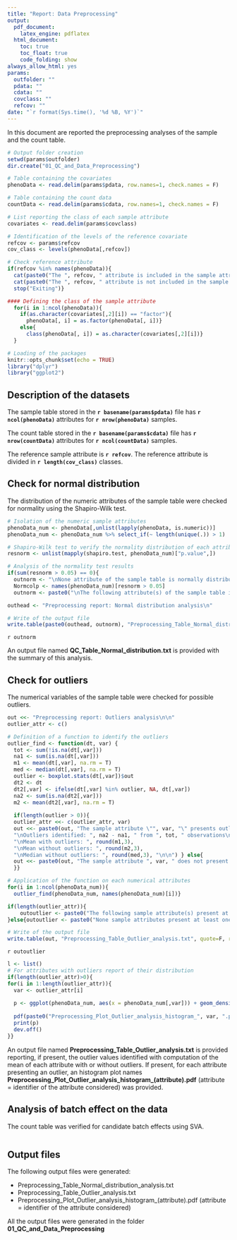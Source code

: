 ```yaml
---
title: "Report: Data Preprocessing"
output: 
  pdf_document:
    latex_engine: pdflatex
  html_document:
    toc: true
    toc_float: true
    code_folding: show
always_allow_html: yes
params:
  outfolder: ""
  pdata: ""
  cdata: ""
  covclass: ""
  refcov: ""
date: "`r format(Sys.time(), '%d %B, %Y')`"
---
```


In this document are reported the preprocessing analyses of the sample and the count table.

```r
# Output folder creation
setwd(params$outfolder)
dir.create("01_QC_and_Data_Preprocessing")

# Table containing the covariates
phenoData <- read.delim(params$pdata, row.names=1, check.names = F)

# Table containing the count data
countData <- read.delim(params$cdata, row.names=1, check.names = F)

# List reporting the class of each sample attribute
covariates <- read.delim(params$covclass)

# Identification of the levels of the reference covariate
refcov <- params$refcov
cov_class <- levels(phenoData[,refcov])
```

```r
# Check reference attribute
if(refcov %in% names(phenoData)){
  cat(paste0("The ", refcov, " attribute is included in the sample attributes.\n\n"), sep="")}else{
  cat(paste0("The ", refcov, " attribute is not included in the sample attributes.\n\n"))
  stop("Exiting")}
```

```r
#### Defining the class of the sample attribute
  for(i in 1:ncol(phenoData)){
    if(as.character(covariates[,2][i]) == "factor"){
      phenoData[, i] = as.factor(phenoData[, i])}
    else{
      class(phenoData[, i]) = as.character(covariates[,2][i])}
  }
```

```r
# Loading of the packages
knitr::opts_chunk$set(echo = TRUE)
library("dplyr")
library("ggplot2")
```

## Description of the datasets
The sample table stored in the **`r basename(params$pdata)`** file has **`r ncol(phenoData)`** attributes for **`r nrow(phenoData)`** samples.

The count table stored in the **`r basename(params$cdata)`** file has **`r nrow(countData)`** attributes for **`r ncol(countData)`** samples.

The reference sample attribute is **`r refcov`**. The reference attribute is divided in **`r length(cov_class)`** classes.

## Check for normal distribution
The distribution of the numeric attributes of the sample table were checked for normality using the Shapiro-Wilk test.

```r
# Isolation of the numeric sample attributes
phenoData_num <- phenoData[,unlist(lapply(phenoData, is.numeric))]
phenoData_num <- phenoData_num %>% select_if(~ length(unique(.)) > 1)

# Shapiro-Wilk test to verify the normality distribution of each attribute
resnorm <- unlist(mapply(shapiro.test, phenoData_num)["p.value",])

# Analysis of the normality test results
if(sum(resnorm > 0.05) == 0){
  outnorm <- "\nNone attribute of the sample table is normally distributed."}else{
  Normcolp <- names(phenoData_num)[resnorm > 0.05]  
  outnorm <- paste0("\nThe following attribute(s) of the sample table is(are) normally distributed:\n", paste(Normcolp, collapse=", "), sep="\n")}

outhead <- "Preprocessing report: Normal distribution analysis\n"

# Write of the output file
write.table(paste0(outhead, outnorm), "Preprocessing_Table_Normal_distribution.txt", quote=F, row.names=F, col.names=F, sep="\t")
```
`r outnorm`

An output file named **QC_Table_Normal_distribution.txt** is provided with the summary of this analysis. 

## Check for outliers
The numerical variables of the sample table were checked for possible outliers.
```r
out <<- "Preprocessing report: Outliers analysis\n\n"
outlier_attr <- c()

# Definition of a function to identify the outliers
outlier_find <- function(dt, var) {
  tot <- sum(!is.na(dt[,var]))
  na1 <- sum(is.na(dt[,var]))
  m1 <- mean(dt[,var], na.rm = T)
  med <- median(dt[,var], na.rm = T)
  outlier <- boxplot.stats(dt[,var])$out
  dt2 <- dt
  dt2[,var] <- ifelse(dt[,var] %in% outlier, NA, dt[,var])
  na2 <- sum(is.na(dt2[,var]))
  m2 <- mean(dt2[,var], na.rm = T)
  
  if(length(outlier > 0)){
  outlier_attr <<- c(outlier_attr, var)
  out <<- paste0(out, "The sample attribute \"", var, "\" presents outliers.",
  "\nOutliers identified: ", na2 - na1, " from ", tot, " observations\n",
  "\nMean with outliers: ", round(m1,3),
  "\nMean without outliers: ", round(m2,3), 
  "\nMedian without outliers: ", round(med,3), "\n\n") } else{
  out <<- paste0(out, "The sample attribute ", var, " does not present an outlier.\n\n")
  }}

# Application of the function on each numerical attributes
for(i in 1:ncol(phenoData_num)){
  outlier_find(phenoData_num, names(phenoData_num)[i])}

if(length(outlier_attr)){
    outoutlier <- paste0("The following sample attribute(s) present at least one outlier:\n", paste(outlier_attr, collapse=", "))
}else{outoutlier <- paste0("None sample attributes present at least one outlier.")}

# Write of the output file
write.table(out, "Preprocessing_Table_Outlier_analysis.txt", quote=F, row.names=F, col.names=F, sep="\t")
```
`r outoutlier`

```r
l <- list()
# For attributes with outliers report of their distribution
if(length(outlier_attr)>0){
for(i in 1:length(outlier_attr)){
  var <- outlier_attr[i]
  
  p <- ggplot(phenoData_num, aes(x = phenoData_num[,var])) + geom_density(colour="black", fill="white", alpha=0.8) + geom_rug(alpha=0.05) + theme_bw() + labs(x=var) + ggtitle(paste0("Distribution of the ", var, " attribute"))
  
  pdf(paste0("Preprocessing_Plot_Outlier_analysis_histogram_", var, ".pdf"))
  print(p)
  dev.off()
}}
```

An output file named **Preprocessing_Table_Outlier_analysis.txt** is provided reporting, if present, the outlier values identified with computation of the mean of each attribute with or without outliers. If present, for each attribute presenting an outlier, an histogram plot names **Preprocessing_Plot_Outlier_analysis_histogram_(attribute).pdf** (attribute = identifier of the attribute considered) was provided.

## Analysis of batch effect on the data
The count table was verified for candidate batch effects using SVA.
```r

```

## Output files
The following output files were generated:

* Preprocessing_Table_Normal_distribution_analysis.txt
* Preprocessing_Table_Outlier_analysis.txt
* Preprocessing_Plot_Outlier_analysis_histogram_(attribute).pdf (attribute = identifier of the attribute considered)

All the output files were generated in the folder **01_QC_and_Data_Preprocessing**